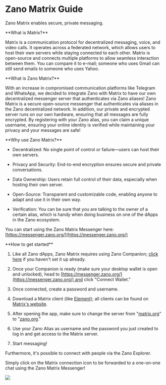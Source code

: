 # Zano Matrix Guide

Zano Matrix enables secure, private messaging.

<Heading id="what-is-matrix" level="3">
  **What is Matrix?**
</Heading>

Matrix is a communication protocol for decentralized messaging, voice, and video calls. It operates across a federated network, which allows users to host their own servers while staying connected to each other. Matrix is open-source and connects multiple platforms to allow seamless interaction between them. You can compare it to e-mail; someone who uses Gmail can still send emails to someone who uses Yahoo.

<Heading id="what-is-zano-matrix" level="3">
  **What is Zano Matrix?**
</Heading>

With an increase in compromised communication platforms like Telegram and WhatsApp, we decided to integrate Zano with Matrix to have our own decentralized messenger server that authenticates via Zano aliases! Zano Matrix is a secure open-source messenger that authenticates via aliases in the Zano decentralized network. In addition, our private and encrypted server runs on our own hardware, ensuring that all messages are fully encrypted. By registering with your Zano alias, you can claim a unique username, ensuring your online identity is verified while maintaining your privacy and your messages are safe!

<Heading id="why-use-zano-matrix" level="3">
  **Why use Zano Matrix?**
</Heading>

- Decentralized: No single point of control or failure—users can host their own servers.

- Privacy and Security: End-to-end encryption ensures secure and private conversations.

- Data Ownership: Users retain full control of their data, especially when hosting their own server.

- Open-Source: Transparent and customizable code, enabling anyone to adapt and use it in their own way.

- Verification: You can be sure that you are talking to the owner of a certain alias, which is handy when doing business on one of the dApps in the Zano ecosystem.

You can start using the Zano Matrix Messenger here: [https://messenger.zano.org/](https://messenger.zano.org/)

<Heading id="how-to-get-started" level="3">
  **How to get started**
</Heading>


<YouTube youTubeId="UycIuP5_EII" />

1. Like all Zano dApps, Zano Matrix requires using Zano Companion; [click here](https://docs.zano.org/docs/use/companion) if you haven't set it up already.

2. Once your Companion is ready (make sure your desktop wallet is open and unlocked), head to [https://messenger.zano.org/](https://messenger.zano.org/) and click "Connect Wallet."

3. Once connected, create a password and username.

4. Download a Matrix client (like [Element](https://element.io/download)); all clients can be found on [Matrix's website](https://matrix.org/ecosystem/clients/).

5. &#x20;After opening the app, make sure to change the server from "[matrix.org](https://messenger.zano.org/)" to "[zano.org](https://messenger.zano.org/)."

6. Use your Zano Alias as username and the password you just created to log in and get access to the Matrix server.

7. Start messaging!

Furthermore, it's possible to connect with people via the Zano Explorer.

Simply click on the Matrix connection icon to be forwarded to a one-on-one chat using the Zano Matrix Messenger!

![](static/img/use/zano-matrix-guide/matrixexplorer.jpg)
